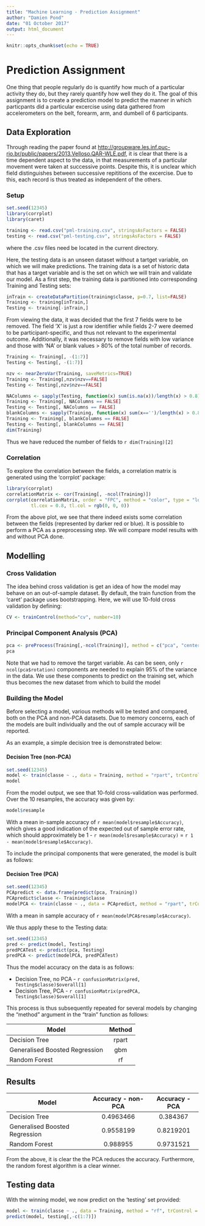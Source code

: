 ```yaml
---
title: "Machine Learning - Prediction Assignment"
author: "Damien Pond"
date: "01 October 2017"
output: html_document
---
```


```r
knitr::opts_chunk$set(echo = TRUE)
```

# Prediction Assignment

One thing that people regularly do is quantify how much of a particular activity they do, but they rarely quantify how well they do it. The goal of this assignment is to create a prediction model to predict the manner in which particpants did a particular excercise using data gathered from accelerometers on the belt, forearm, arm, and dumbell of 6 participants.

## Data Exploration

Through reading the paper found at <http://groupware.les.inf.puc-rio.br/public/papers/2013.Velloso.QAR-WLE.pdf>, it is clear that there is a time dependent aspect to the data, in that measurements of a particular movement were taken at successive points. Despite this, it is unclear which field distinguishes between successive repititions of the excercise. Due to this, each record is thus treated as independent of the others. 

### Setup

```r
set.seed(12345)
library(corrplot)
library(caret)

training <- read.csv("pml-training.csv", stringsAsFactors = FALSE)
testing <- read.csv("pml-testing.csv", stringsAsFactors = FALSE)
```
where the .csv files need be located in the current directory.

Here, the testing data is an unseen dataset without a tartget variable, on which we will make predictions. The training data is a set of historic data that has a target variable and is the set on which we will train and validate our model. As a first step, the training data is partitioned into corresponding Training and Testing sets:

```r
inTrain <- createDataPartition(training$classe, p=0.7, list=FALSE)
Training <- training[inTrain,]
Testing <- training[-inTrain,]
```

From viewing the data, it was decided that the first 7 fields were to be removed. The field 'X' is just a row identifier while fields 2-7 were deemed to be participant-specific, and thus not relevant to the experimental outcome. Additionally, it was necessary to remove fields with low variance and those with 'NA' or blank values > 80\% of the total number of records.

```r
Training <- Training[, -(1:7)]
Testing <- Testing[, -(1:7)]

nzv <- nearZeroVar(Training, saveMetrics=TRUE)
Training <- Training[,nzv$nzv==FALSE]
Testing <- Testing[,nzv$nzv==FALSE]

NAColumns <- sapply(Testing, function(x) sum(is.na(x))/length(x) > 0.8)
Training <- Training[, NAColumns == FALSE]
Testing <- Testing[, NAColumns == FALSE]
blankColumns <- sapply(Training, function(x) sum(x=='')/length(x) > 0.8)
Training <- Training[, blankColumns == FALSE]
Testing <- Testing[, blankColumns == FALSE]
dim(Training)
```

Thus we have reduced the number of fields to `r dim(Training)[2]`

### Correlation

To explore the correlation between the fields, a correlation matrix is generated using the 'corrplot' package:

```r
library(corrplot)
correlationMatrix <- cor(Training[, -ncol(Training)])
corrplot(correlationMatrix, order = "FPC", method = "color", type = "lower", 
         tl.cex = 0.8, tl.col = rgb(0, 0, 0))
```

From the above plot, we see that there indeed exists some correlation between the fields (represented by darker red or blue). It is possible to perform a PCA as a preprocessing step. We will compare model results with and without PCA done.

## Modelling

### Cross Validation

The idea behind cross validation is get an idea of how the model may behave on an out-of-sample dataset. By default, the train function from the 'caret' package uses bootstrapping. Here, we will use 10-fold cross validation by defining:

```r
CV <- trainControl(method="cv", number=10)
```

### Principal Component Analysis (PCA)
```r
pca <- preProcess(Training[,-ncol(Training)], method = c("pca", "center", "scale") )
pca
```
Note that we had to remove the target variable.
As can be seen, only `r ncol(pca$rotation)` components are needed to explain 95% of the variance in the data. We use these components to predict on the training set, which thus becomes the new dataset from which to build the model

### Building the Model

Before selecting a model, various methods will be tested and compared, both on the PCA and non-PCA datasets. Due to memory concerns, each of the models are built individually and the out of sample accuracy will be reported. 

As an example, a simple decision tree is demonstrated below:

#### Decision Tree (non-PCA)
```r
set.seed(12345)
model <- train(classe ~ ., data = Training, method = "rpart", trControl = CV)
model
```
From the model output, we see that 10-fold cross-validation was performed. Over the 10 resamples, the accuracy was given by:
    
```r
model$resample
```
With a mean in-sample accuracy of `r mean(model$resample$Accuracy)`, which gives a good indication of the expected out of sample error rate, which should approximately be 1 - `r mean(model$resample$Accuracy)` = `r 1 - mean(model$resample$Accuracy)`.

To include the principal components that were generated, the model is built as follows:

#### Decision Tree (PCA)
```r
set.seed(12345)
PCApredict <- data.frame(predict(pca, Training))
PCApredict$classe <- Training$classe
modelPCA <- train(classe ~ ., data = PCApredict, method = "rpart", trControl = CV)
```
With a mean in sample accuracy of `r mean(modelPCA$resample$Accuracy)`.

We thus apply these to the Testing data:
```r
set.seed(12345)
pred <- predict(model, Testing)
predPCATest <- predict(pca, Testing)
predPCA <- predict(modelPCA, predPCATest)
```
Thus the model accuracy on the data is as follows:

* Decision Tree, no PCA - `r confusionMatrix(pred, Testing$classe)$overall[1]`
* Decision Tree, PCA - `r confusionMatrix(predPCA, Testing$classe)$overall[1]`

This process is thus subsequently repeated for several models by changing the "method" argument in the "train" function as follows:

| Model       | Method          | 
| ------------|:-------------:| 
| Decision Tree | rpart |
| Generalised Boosted Regression | gbm |
| Random Forest | rf |

## Results

| Model       | Accuracy - non-PCA      | Accuracy - PCA |
| ------------|:-------------:| :----------------:|
| Decision Tree | 0.4963466 | 0.384367 |
| Generalised Boosted Regression | 0.9558199  | 0.8219201  |
| Random Forest | 0.988955  | 0.9731521  |

From the above, it is clear the the PCA reduces the accuracy. Furthermore, the random forest algorithm is a clear winner.

## Testing data

With the winning model, we now predict on the 'testing' set provided:

```r
model <- train(classe ~ ., data = Training, method = "rf", trControl = CV)
predict(model, testing[,-c(1:7)])
```